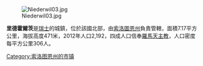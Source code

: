 [[Image:Niederwil03.jpg|right]]

'''里德霍爾茨'''是[[瑞士|瑞士]]的城鎮，位於該國北部，由[[索洛圖恩州|索洛圖恩州]]負責管轄，面積7.17平方公里，海拔高度471米，2012年人口2,192，四成人口信奉[[羅馬天主教|羅馬天主教]]，人口密度每平方公里306人。

{{Switzerland-geo-stub}}
[[Category:索洛图恩州的市镇|Category:索洛图恩州的市镇]]